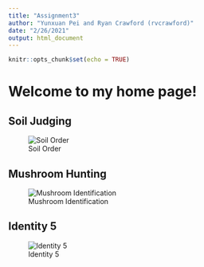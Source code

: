 ```yaml
---
title: "Assignment3"
author: "Yunxuan Pei and Ryan Crawford (rvcrawford)"
date: "2/26/2021"
output: html_document
---
```


```r
knitr::opts_chunk$set(echo = TRUE)
```

# Welcome to my home page!

## Soil Judging
![Soil Order](https://www.nrcs.usda.gov/Internet/FSE_MEDIA/nrcs142p2_050473.jpg)

## Mushroom Hunting
![Mushroom Identification](https://i.pinimg.com/originals/a0/7c/0c/a07c0c04f726d574557c80de0850772d.jpg)

## Identity 5
![Identity 5](https://i.pinimg.com/originals/89/3c/f1/893cf11bcc87fe6350b6b2ec8a02bac9.jpg)







